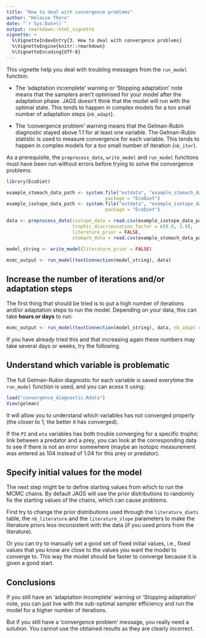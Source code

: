 ```yaml
---
title: "How to deal with convergence problems"
author: "Heloise Thero"
date: "`r Sys.Date()`"
output: rmarkdown::html_vignette
vignette: >
  %\VignetteIndexEntry{3. How to deal with convergence problems}
  %\VignetteEngine{knitr::rmarkdown}
  %\VignetteEncoding{UTF-8}
---
```


This vignette help you deal with troubling messages from the `run_model` function.

* The 'adaptation incomplete' warning or 'Stopping adaptation' note means that the samplers aren't optimised for your model after the adaptation phase. JAGS doesn't think that the model will run with the optimal state. This tends to happen in complex models for a too small number of adaptation steps (`nb_adapt`).

* The 'convergence problem' warning means that the Gelman-Rubin diagnostic stayed above 1.1 for at least one variable. The Gelman-Rubin statistic is used to measure convergence for each variable. This tends to happen in complex models for a too small number of iteration (`nb_iter`).

As a prerequisite, the `preprocess_data`, `write_model` and `run_model` functions must have been run without errors before trying to solve the convergence problems:

```r
library(EcoDiet)

example_stomach_data_path <- system.file("extdata", "example_stomach_data.csv",
                                    package = "EcoDiet")
example_isotope_data_path <- system.file("extdata", "example_isotope_data.csv",
                                    package = "EcoDiet")

data <- preprocess_data(isotope_data = read.csv(example_isotope_data_path),
                        trophic_discrimination_factor = c(0.8, 3.4),
                        literature_prior = FALSE,
                        stomach_data = read.csv(example_stomach_data_path))

model_string <- write_model(literature_prior = FALSE)

mcmc_output <- run_model(textConnection(model_string), data)
```

## Increase the number of iterations and/or adaptation steps

The first thing that should be tried is to put a high number of iterations and/or adaptation steps to run the model. Depending on your data, this can take **hours or days** to run:

```r
mcmc_output <- run_model(textConnection(model_string), data, nb_adapt = 1e3, nb_iter = 1e6)
```

If you have already tried this and that increasing again these numbers may take several days or weeks, try the following.

## Understand which variable is problematic

The full Gelman-Rubin diagnostic for each variable is saved everytime the `run_model` function is used, and you can acess it using:

```r
load("convergence_diagnostic.Rdata")
View(gelman)
```

It will allow you to understand which variables has not converged properly (the closer to 1, the better it has converged).

If the `PI` and `eta` variables has both trouble converging for a specific trophic link between a predator and a prey, you can look at the corresponding data to see if there is not an error somewhere (maybe an isotopic measurement was entered as 104 instead of 1.04 for this prey or predator).

## Specify initial values for the model

The next step might be to define starting values from which to run the MCMC chains. By default JAGS will use the prior distributions to randomly fix the starting values of the chains, which can cause problems.

First try to change the prior distributions used through the `literature_diets` table, the `nb_literature` and the `literature_slope` parameters to make the literature priors less inconsistent with the data (if you used priors from the literature).

Or you can try to manually set a good set of fixed initial values, i.e., fixed values that you know are close to the values you want the model to converge to. This way the model should be faster to converge because it is given a good start.

## Conclusions

If you still have an 'adaptation incomplete' warning or 'Stopping adaptation' note, you can just live with the sub-optimal sampler efficiency and run the model for a higher number of iterations.

But if you still have a 'convergence problem' message, you really need a solution. You cannot use the obtained results as they are clearly incorrect.
